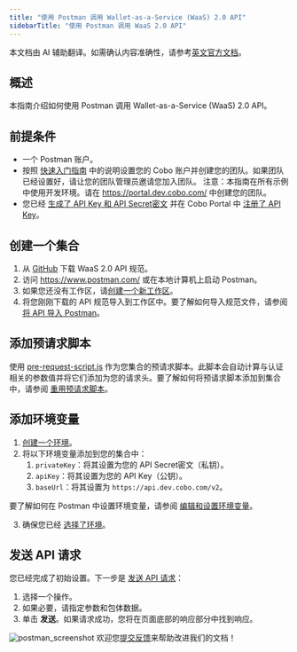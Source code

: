 ```yaml
---
title: "使用 Postman 调用 Wallet-as-a-Service (WaaS) 2.0 API"
sidebarTitle: "使用 Postman 调用 WaaS 2.0 API"
---
```

<Note>本文档由 AI 辅助翻译。如需确认内容准确性，请参考[英文官方文档](https://www.cobo.com/developers/v2/guides/overview/introduction)。</Note>

## **概述**

本指南介绍如何使用 Postman 调用 Wallet-as-a-Service (WaaS) 2.0 API。

## **前提条件**

- 一个 Postman 账户。
- 按照 [快速入门指南](https://manuals.cobo.com/zh-CN/portal/quick-start-guide) 中的说明设置您的 Cobo 账户并创建您的团队。如果团队已经设置好，请让您的团队管理员邀请您加入团队。
  注意：本指南在所有示例中使用开发环境。请在 https://portal.dev.cobo.com/ 中创建您的团队。
- 您已经 [生成了 API Key 和 API Secret密文](/v2_cn/guides/overview/cobo-auth#generate-an-api-key-and-an-api-secret) 并在 Cobo Portal 中 [注册了 API Key](https://manuals.cobo.com/zh-CN/portal/developer-console/create-api-key)。

## 创建一个集合

1. 从 [GitHub](https://github.com/CoboGlobal/developer-site/blob/master/v2/cobo_waas2_openapi_spec/dev_openapi.yaml) 下载 WaaS 2.0 API 规范。
2. 访问 https://www.postman.com/ 或在本地计算机上启动 Postman。
3. 如果您还没有工作区，请[创建一个新工作区](https://learning.postman.com/docs/collaborating-in-postman/using-workspaces/create-workspaces/#create-a-new-workspace)。
4. 将您刚刚下载的 API 规范导入到工作区中。要了解如何导入规范文件，请参阅 [将 API 导入 Postman](https://learning.postman.com/docs/designing-and-developing-your-api/importing-an-api/)。

## 添加预请求脚本

使用 [pre-request-script.js](https://github.com/CoboGlobal/cobo-waas2-js-sdk/blob/master/src/PreRequestScript.js) 作为您集合的预请求脚本。此脚本会自动计算与认证相关的参数值并将它们添加为您的请求头。要了解如何将预请求脚本添加到集合中，请参阅 [重用预请求脚本](https://learning.postman.com/docs/tests-and-scripts/write-scripts/pre-request-scripts/#reuse-pre-request-scripts)。

## 添加环境变量

1. [创建一个环境](https://learning.postman.com/docs/sending-requests/variables/managing-environments/#create-an-environment)。
2. 将以下环境变量添加到您的集合中：
   1. `privateKey`：将其设置为您的 API Secret密文（私钥）。
   2. `apiKey`：将其设置为您的 API Key（公钥）。
   3. `baseUrl`：将其设置为 `https://api.dev.cobo.com/v2`。

要了解如何在 Postman 中设置环境变量，请参阅 [编辑和设置环境变量](https://learning.postman.com/docs/sending-requests/variables/environment-variables/)。

3. 确保您已经 [选择了环境](https://learning.postman.com/docs/sending-requests/variables/managing-environments/#switch-between-environments)。

## 发送 API 请求

您已经完成了初始设置。下一步是 [发送 API 请求](https://learning.postman.com/docs/sending-requests/create-requests/request-basics/#send-a-request)：

1. 选择一个操作。
2. 如果必要，请指定参数和包体数据。
3. 单击 **发送**。如果请求成功，您将在页面底部的响应部分中找到响应。

<img src="/v2_cn/images/guides/postman.png" className="screenshot_full_screen" alt="postman_screenshot"></img>
<Tip>欢迎您[提交反馈](https://forms.zohopublic.com/cobo/form/DocumentFeedbackForm/formperma/QvLOhxJv1_JMsJ-1dleZ8Itb_7rzN-LtgvsDdxosoVI)来帮助改进我们的文档！</Tip>